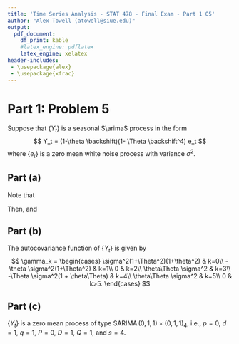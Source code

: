 ```yaml
---
title: 'Time Series Analysis - STAT 478 - Final Exam - Part 1 Q5'
author: "Alex Towell (atowell@siue.edu)"
output:
  pdf_document:
    df_print: kable
    #latex_engine: pdflatex
    latex_engine: xelatex
header-includes:
 - \usepackage{alex}
 - \usepackage{xfrac}
---
```

# Part 1: Problem 5
Suppose that $\{Y_t\}$ is a seasonal $\arima$ process in the form
$$
  Y_t = (1-\theta \backshift)(1- \Theta \backshift^4) e_t
$$
where $\{e_t\}$ is a zero mean white noise process with variance $σ^2$.

## Part (a)
\fbox{Derive expressions for $\expect(Y_t)$ and $\var(Y_t)$.}

Note that
\begin{align*}
  Y_t &= (1-\theta \backshift)(1- \Theta \backshift^4) e_t\\
      &= (1-\Theta \backshift^4 - \theta \backshift + \theta \Theta \backshift^5) e_t\\
      &= e_t - \theta e_{t-1} -\Theta e_{t-4} + \theta\Theta e_{t-5}.
\end{align*}

Then,
\begin{align*}
  \expect(Y_t)
    &= \expect(e_t)-\Theta \expect(e_{t-4}) - \theta \expect(e_{t-1}) + \theta\Theta \expect(e_{t-5})\\
    &= 0
\end{align*}
and
\begin{align*}
  \var(Y_t)
    &= \var(e_t)+\Theta^2 \var(e_{t-4}) + \theta^2 \var(e_{t-1}) + \theta^2\Theta^2 \var(e_{t-5})\\
    &= \sigma^2+\Theta^2 \sigma^2 + \theta^2 \sigma^2 + \theta^2\Theta^2 \sigma^2\\
    &= \sigma^2(1+\Theta^2+\theta^2+\theta^2\Theta^2)\\
    &= \sigma^2(1+\Theta^2)(1+\theta^2).
\end{align*}

## Part (b)
\fbox{Derive the autocovariance function, that is, calculate $\cov(Y_t, Y_{t−k})$ for $k=1,2,\ldots$}

The autocovariance function of $\{Y_t\}$ is given by
$$
  \gamma_k =
  \begin{cases}
    \sigma^2(1+\Theta^2)(1+\theta^2)     & k=0\\
    -\theta \sigma^2(1+\Theta^2)        & k=1\\
    0                                   & k=2\\
    \theta\Theta \sigma^2               & k=3\\
    -\Theta \sigma^2(1 + \theta\Theta)  & k=4\\
    \theta\Theta \sigma^2               & k=5\\
    0                                   & k>5.
  \end{cases}
$$


\begin{proof}
We do a case analysis on values of $k=1,2,\ldots$, but first note that by symmetry
$$
  \cov(Y_{t-k},Y_t) = \cov(Y_t,Y_{t-k})
$$
and so we only consider non-negative values of $k$.

\begin{enumerate}
\item Let $k=1$, then
\begin{align*}
  \cov(Y_t,Y_{t-1})
    &= \cov(e_t - \theta e_{t-1} - \Theta e_{t-4} + \theta\Theta e_{t-5},
            e_{t-1} - \theta e_{t-2} - \Theta e_{t-5} + \theta\Theta e_{t-6})\\
    &= \cov(-\theta e_{t-1},e_{t-1}) + \cov(\theta\Theta e_{t-5},-\Theta e_{t-5})\\
    &= -\theta \cov(e_{t-1},e_{t-1}) - \theta\Theta^2 \cov(e_{t-5},e_{t-5})\\
    &= -\theta \sigma^2 - \theta\Theta^2 \sigma^2\\
    &= -\theta \sigma^2(1+\Theta^2).
\end{align*}
\item Let $k=2$, then
\begin{align*}
  \cov(Y_t,Y_{t-2})
    &= \cov(e_t - \theta e_{t-1} - \Theta e_{t-4} + \theta\Theta e_{t-5},
            e_{t-2} - \theta e_{t-3} - \Theta e_{t-6} + \theta\Theta e_{t-7})\\
    &= 0.
\end{align*}
\item Let $k=3$, then
\begin{align*}
  \cov(Y_t,Y_{t-3})
    &= \cov(e_t - \theta e_{t-1} - \Theta e_{t-4} + \theta\Theta e_{t-5},
            e_{t-3} - \theta e_{t-4} - \Theta e_{t-7} + \theta\Theta e_{t-8})\\
    &= \cov(-\Theta e_{t-4},-\theta e_{t-4})\\
    &= \theta\Theta \cov(e_{t-4},e_{t-4})\\
    &= \theta\Theta \sigma^2.
\end{align*}
\item Let $k=4$, then
\begin{align*}
  \cov(Y_t,Y_{t-4})
    &= \cov(e_t - \theta e_{t-1} - \Theta e_{t-4} + \theta\Theta e_{t-5},
            e_{t-4} - \theta e_{t-5} - \Theta e_{t-8} + \theta\Theta e_{t-9})\\
    &= \cov(-\Theta e_{t-4},e_{t-4}) + \cov(\theta\Theta e_{t-5},-\Theta e_{t-5})\\
    &= -\Theta \cov(e_{t-4},e_{t-4}) - \theta\Theta^2 \cov(e_{t-5},e_{t-5})\\
    &= -\Theta \sigma^2 - \theta\Theta^2 \sigma^2\\
    &= \sigma^2(-\Theta - \theta\Theta^2)\\
    &= -\Theta \sigma^2(1 + \theta\Theta).
\end{align*}
\item Let $k=5$, then
\begin{align*}
  \cov(Y_t,Y_{t-5})
    &= \cov(e_t - \theta e_{t-1} - \Theta e_{t-4} + \theta\Theta e_{t-5},
            e_{t-5} - \theta e_{t-6} - \Theta e_{t-9} + \theta\Theta e_{t-10})\\
    &= \cov(\theta\Theta e_{t-1},e_{t-5})\\
    &= \theta\Theta \cov(e_{t-1},e_{t-5})\\    
    &= \theta\Theta \sigma^2.
\end{align*}
\item Let $k>5$, then $\cov(Y_t,Y_{t-k})$, $k>5$, is zero.
\end{enumerate}

We see that the autocovariance function is independent of time $t$ and only
a function of lag $k$.
We collect the cases and form the indicated piecewise function.
\end{proof}

## Part (c)
\fbox{Characterize this models as $\operatorname{SARIMA}(p, d, q)\times(P, D, Q)_s$, that is, identify $p,d,q,P,D,Q,s$.}

$\{Y_t\}$ is a zero mean process of type $\operatorname{SARIMA}(0,1,1)\times(0,1,1)_4$,
i.e., $p=0$, $d=1$, $q=1$, $P=0$, $D=1$, $Q=1$, and $s=4$.
